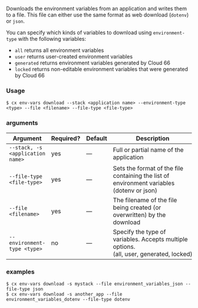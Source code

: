 Downloads the environment variables from an application and writes them to a file. This file can either use the same format as web download (`dotenv`) or `json`.

You can specify which kinds of variables to download using `environment-type` with the following variables: 

- `all` returns all environment variables
- `user` returns user-created environment variables
- `generated` returns environment variables generated by Cloud 66
- `locked` returns non-editable environment variables that were generated by Cloud 66

### Usage

```shell
$ cx env-vars download --stack <application name> --environment-type <type> --file <filename> --file-type <file-type>
```

### arguments

| Argument | Required? | Default | Description |
|  ---  |  ---  |  ---  |  ---  |
| `--stack, -s <application name>` | yes | — | Full or partial name of the application |
| `--file-type <file-type>` | yes | — | Sets the format of the file containing the list of environment variables (dotenv or json) |
| `--file <filename>` | yes | — | The filename of the file being created (or overwritten) by the download |
| `--environment-type <type>` | no | — | Specify the type of variables. Accepts multiple options. (all, user, generated, locked) |

### examples

```shell
$ cx env-vars download -s mystack --file environment_variables_json --file-type json
$ cx env-vars download -s another_app --file environment_variables_dotenv --file-type dotenv
```

